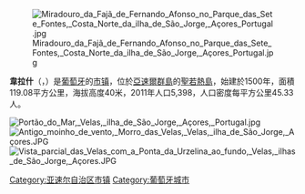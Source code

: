 [[Image:Miradouro_da_Fajã_de_Fernando_Afonso_no_Parque_das_Sete_Fontes,_Costa_Norte_da_ilha_de_São_Jorge,_Açores_Portugal.jpg|right]]

{{Coord|38|40|55|N|28|12|33|W|display=title}}

'''韋拉什'''（{{lang-pt|Velas}}，{{IPA-pt|ˈvɛlɐʃ|-|Pt-pt Velas FF.ogg}}）是[[葡萄牙|葡萄牙]]的[[市镇_(葡萄牙)|市镇]]，位於[[亞速爾群島|亞速爾群島]]的[[聖若熱島|聖若熱島]]，始建於1500年，面積119.08平方公里，海拔高度40米，2011年人口5,398，人口密度每平方公里45.33人。

[[Image:Portão_do_Mar,_Velas,_ilha_de_São_Jorge,_Açores,_Portugal.jpg|thumb]]
[[Image:Antigo_moinho_de_vento,_Morro_das_Velas,_Velas,_ilha_de_São_Jorge,_Açores.JPG|thumb]]
[[Image:Vista_parcial_das_Velas_com_a_Ponta_da_Urzelina_ao_fundo,_Velas,_ilhas_de_São_Jorge,_Açores.JPG|thumb]]

{{Portugal-geo-stub}}
{{亚速尔自治区市镇列表}}

[[Category:亚速尔自治区市镇|Category:亚速尔自治区市镇]]
[[Category:葡萄牙城市|Category:葡萄牙城市]]